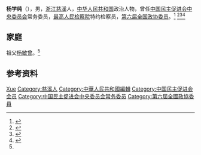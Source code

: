 '''杨学纯'''（{{bd|1925年||2016年|1月27日}}），男，[[浙江|浙江]][[慈溪|慈溪]]人，[[中华人民共和国|中华人民共和国]]政治人物，曾任[[中国民主促进会中央委员会|中国民主促进会中央委员会]]常务委员，[[最高人民检察院|最高人民检察院]]特约检察员，[[第六届全国政协委员|第六届全国政协委员]]。<ref>{{Cite book|title=中国民主党派工作辞典|author=孙连全, 杜永生主编|publisher=黑龙江教育出版社|year=1994|isbn=|location=|pages=}}</ref>
<ref>{{Cite book|title=历届全国政协委员人名辞典|author=|publisher=中国国际广播出版社|year=1996|isbn=9787507813746|location=北京|pages=286}}</ref><ref>{{Cite book|title=中华人民共和国职官志|author=何虎生, 李耀东, 向常福主编|publisher=中国社会出版社|year=2003|isbn=9787800883934|location=北京|pages=}}</ref><ref name="慈湖中学">{{Cite web|title=世界知识出版社编审 杨学纯（1925.1－2016.1）|url=http://www.nbchzx.com/szxy//ztwz/homenews/homenews!OpenNews.action?news.id=5464|accessdate=2020-07-14|work=慈湖中学|archiveurl=https://web.archive.org/web/20200714055307/http://www.nbchzx.com/szxy//ztwz/homenews/homenews%21OpenNews.action?news.id=5464|archivedate=2020-07-14}}</ref>

== 家庭 ==
祖父[[杨敏曾|杨敏曾]]。<ref name="慈湖中学"/>

== 参考资料 ==
{{reflist}}

{{中国人物小作品}}
{{Navboxes 
| title  = 杨学纯在[[中国民主促进会|中国民主促进会]]的职务
| list1  =
{{中国民主促进会第七届中央委员会}}
{{中国民主促进会第八届中央委员会}}
{{中国民主促进会第九届中央委员会}}
}}

{{Authority control}}
{{DEFAULTSORT:Yang杨}}
[[Category:杨姓|Xue]]
[[Category:慈溪人|Category:慈溪人]]
[[Category:中華人民共和國編輯|Category:中華人民共和國編輯]]
[[Category:中国民主促进会会员|Category:中国民主促进会会员]]
[[Category:中国民主促进会中央委员会常务委员|Category:中国民主促进会中央委员会常务委员]]
[[Category:第六屆全國政協委員|Category:第六屆全國政協委員]]
